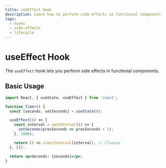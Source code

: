```yaml
---
title: useEffect Hook
description: Learn how to perform side effects in functional components using the useEffect hook.
tags:
  - hooks
  - side-effects
  - lifecycle
---
```


# useEffect Hook

The `useEffect` hook lets you perform side effects in functional components.

## Basic Usage

```jsx
import React, { useState, useEffect } from 'react';

function Timer() {
  const [seconds, setSeconds] = useState(0);

  useEffect(() => {
    const interval = setInterval(() => {
      setSeconds(prevSeconds => prevSeconds + 1);
    }, 1000);

    return () => clearInterval(interval); // Cleanup
  }, []);

  return <p>Seconds: {seconds}</p>;
}